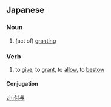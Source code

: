 ==Japanese==
{{ja-kanjitab|ふ|よ|yomi=o}}

===Noun===
{{ja-noun|ふよ|kyu=付與}}

# (act of) [[granting]]

===Verb===
{{ja-verb-suru|ふよ|kyu=付與}}

# to [[give]], to [[grant]], to [[allow]], to [[bestow]]

====Conjugation====
{{ja-suru|ふよ}}

[[zh:付与]]
